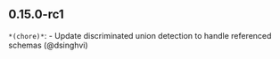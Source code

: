 ## 0.15.0-rc1
`*(chore)*`: - Update discriminated union detection to handle referenced schemas (@dsinghvi) 

